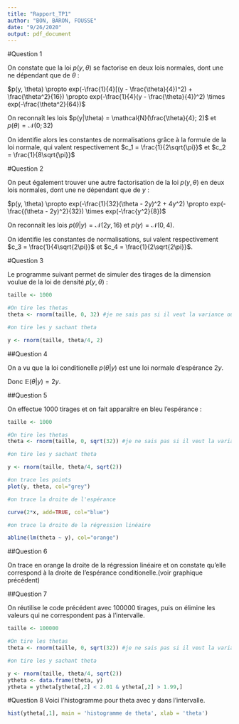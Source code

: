 ```yaml
---
title: "Rapport_TP1"
author: "BON, BARON, FOUSSE"
date: "9/26/2020"
output: pdf_document
---
```


#Question 1

On constate que la loi $p(y, \theta)$ se factorise en deux lois normales, dont une ne dépendant que de $\theta$ :

$p(y, \theta) \propto exp(-\frac{1}{4}[(y - \frac{\theta}{4})^2) + \frac{\theta^2}{16}) \propto exp(-\frac{1}{4}(y - \frac{\theta}{4})^2) \times exp(-\frac{\theta^2}{64})$

On reconnaît les lois $p(y|\theta) = \mathcal{N}(\frac{\theta}{4}; 2)$ et $p(\theta) = \mathcal{N}(0; 32)$

On identifie alors les constantes de normalisations grâce à la formule de la loi normale, qui valent respectivement $c_1 = \frac{1}{2\sqrt{\pi}}$ et $c_2 = \frac{1}{8\sqrt{\pi}}$

#Question 2

On peut également trouver une autre factorisation de la loi $p(y, \theta)$ en deux lois normales, dont une ne dépendant que de $y$ :

$p(y, \theta) \propto exp(-\frac{1}{32}(\theta - 2y)^2 + 4y^2) \propto exp(-\frac{(\theta - 2y)^2}{32}) \times exp(-\frac{y^2}{8})$

On reconnaît les lois $p(\theta|y) = \mathcal{N}(2y, 16)$ et $p(y) = \mathcal{N}(0, 4)$.

On identifie les constantes de normalisations, sui valent respectivement $c_3 = \frac{1}{4\sqrt{2\pi}}$ et $c_4 = \frac{1}{2\sqrt{2\pi}}$.

#Question 3

Le programme suivant permet de simuler des tirages de la dimension voulue de la loi de densité $p(y, \theta)$ :

```R
  
taille <- 1000

#On tire les thetas 
theta <- rnorm(taille, 0, 32) #je ne sais pas si il veut la variance ou l'ecart-type

#on tire les y sachant theta

y <- rnorm(taille, theta/4, 2)

```

##Question 4

On a vu que la loi conditionelle $p(\theta | y)$ est une loi normale d'espérance $2y$.

Donc $\mathbb E(\theta | y) = 2y$.


##Question 5

On effectue 1000 tirages et on fait apparaître en bleu l'espérance :

```R
  
taille <- 1000

#On tire les thetas 
theta <- rnorm(taille, 0, sqrt(32)) #je ne sais pas si il veut la variance ou l'ecart-type

#on tire les y sachant theta

y <- rnorm(taille, theta/4, sqrt(2))

#on trace les points
plot(y, theta, col="grey")

#on trace la droite de l'espérance

curve(2*x, add=TRUE, col="blue")

#on trace la droite de la régression linéaire

abline(lm(theta ~ y), col="orange")
```

##Question 6

On trace en orange la droite de la régression linéaire et on constate qu'elle correspond à la droite de l'espérance conditionelle.(voir graphique précédent)

##Question 7 

On réutilise le code précédent avec 100000 tirages, puis on élimine les valeurs qui ne correspondent pas à l'intervalle.


```R
  
taille <- 100000

#On tire les thetas 
theta <- rnorm(taille, 0, sqrt(32)) #je ne sais pas si il veut la variance ou l'ecart-type

#on tire les y sachant theta

y <- rnorm(taille, theta/4, sqrt(2))
ytheta <- data.frame(theta, y)
ytheta = ytheta[ytheta[,2] < 2.01 & ytheta[,2] > 1.99,]

```

#Question 8
Voici l'histogramme pour theta avec y dans l'intervalle.
```R
hist(ytheta[,1], main = 'histogramme de theta', xlab = 'theta')
```




